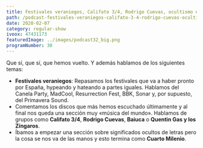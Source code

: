 ```yaml
---
title: Festivales veraniegos, Califato 3/4, Rodrigo Cuevas, ocultismo en letras
path: /podcast-festivales-veraniegos-califato-3-4-rodrigo-cuevas-ocultismo-en-letras
date: 2020-02-07
category: regular-show
ivoox: 47431173
featuredImage: ../images/podcast32_big.png
programNumber: 30
---
```


Que sí, que sí, que hemos vuelto. Y además hablamos de los siguientes temas:

*   **Festivales veraniegos**: Repasamos los festivales que va a haber pronto por España, hypeando y hateando a partes iguales. Hablamos del Canela Party, MadCool, Resurrection Fest, BBK, Sonar y, por supuesto, del Primavera Sound.
*   Comentamos los discos que más hemos escuchado últimamente y al final nos queda una sección muy «música del mundo». Hablamos de grupos como **Califato 3/4**, **Rodrigo Cuevas**, **Baiuca** o **Quentin Gas y los Zíngaros**.
*   Íbamos a empezar una sección sobre significados ocultos de letras pero la cosa se nos va de las manos y esto termina como **Cuarto Milenio**.
